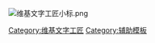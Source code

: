 {{Indicator|text=[[WP:文字編輯工作小組|<span style="display:inline-block; position:relative; width:25px; height:25px; line-height:25px; vertical-align:middle; text-align:center; border-radius:50%; background:#0BB; font-weight:bold"><span style="display:inline-block; position:absolute; top:0; left:0; width:100%; height:100%">{{Color|#FF0|文}}</span></span>]]}}
[[File:维基文字工匠小标.png|right|link=Cat:维基文字工匠]]<includeonly>[[Category:维基文字工匠]]</includeonly><noinclude>[[Category:维基文字工匠| ]][[Category:辅助模板]]</noinclude>